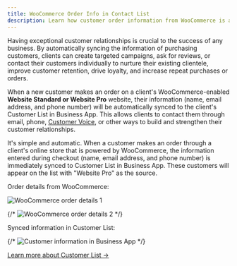 ```yaml
---
title: WooCommerce Order Info in Contact List
description: Learn how customer order information from WooCommerce is automatically synced to your Customer List in Business App
---
```


Having exceptional customer relationships is crucial to the success of any business. By automatically syncing the information of purchasing customers, clients can create targeted campaigns, ask for reviews, or contact their customers individually to nurture their existing clientele, improve customer retention, drive loyalty, and increase repeat purchases or orders.

When a new customer makes an order on a client's WooCommerce-enabled **Website Standard or Website Pro** website, their information (name, email address, and phone number) will be automatically synced to the client's Customer List in Business App. This allows clients to contact them through email, phone, [Customer Voice](/vendasta-products/reputation-management/customer-voice), or other ways to build and strengthen their customer relationships.

It's simple and automatic. When a customer makes an order through a client's online store that is powered by WooCommerce, the information entered during checkout (name, email address, and phone number) is immediately synced to Customer List in Business App. These customers will appear on the list with "Website Pro" as the source.

Order details from WooCommerce:

![WooCommerce order details 1](./img/wordpress-dashboard/woocommerce-order-1.png)

{/* ![WooCommerce order details 2](./img/wordpress-dashboard/woocommerce-order-2.png) */}

Synced information in Customer List:

{/* ![Customer information in Business App](./img/wordpress-dashboard/woocommerce-order-3.png) */}

[Learn more about Customer List →](/vendasta-products/website/how-do-contacts-generate-from-website-pro)